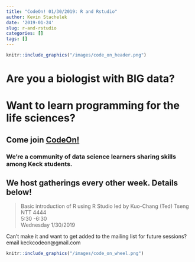 ```yaml
---
title: "CodeOn! 01/30/2019: R and Rstudio"
author: Kevin Stachelek
date: '2019-01-24'
slug: r-and-rstudio
categories: []
tags: []
---
```


```r
knitr::include_graphics("/images/code_on_header.png")
```

# Are you a biologist with __BIG__ data? 

# Want to learn programming for the life sciences? 

## Come join [CodeOn!](https://keckcodeon.netlify.com) 

### We're a community of data science learners sharing skills among Keck students. 

## We host gatherings every other week. Details below!


> Basic introduction of R using R Studio
led by Kuo-Chang (Ted) Tseng  
NTT 4444  
5:30 -6:30  
Wednesday 1/30/2019


Can't make it and want to get added to the mailing list for future sessions? email keckcodeon@gmail.com

```r
knitr::include_graphics("/images/code_on_wheel.png")
```

